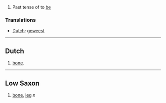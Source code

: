#Past tense of to [[be]]

===Translations===
* [[Dutch]]: [[geweest]]

----

==Dutch==
#[[bone]].

----

==Low Saxon==
# [[bone]], [[leg]] ''n''